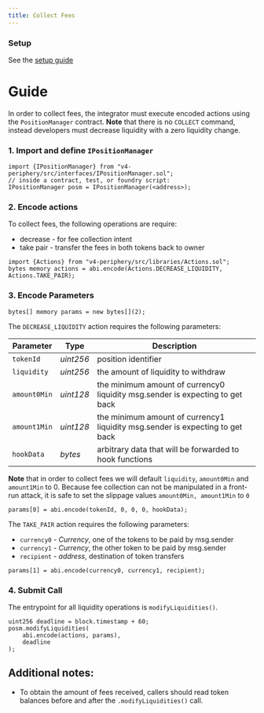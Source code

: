 ```yaml
---
title: Collect Fees
---
```


### Setup

See the [setup guide](./00-setup-liquidity.mdx)

# Guide

In order to collect fees, the integrator must execute encoded actions
using the `PositionManager` contract. **Note** that there is no
`COLLECT` command, instead developers must decrease liquidity with a zero
liquidity change.

### 1. Import and define `IPositionManager`

```solidity
import {IPositionManager} from "v4-periphery/src/interfaces/IPositionManager.sol";
// inside a contract, test, or foundry script:
IPositionManager posm = IPositionManager(<address>);
```

### 2. Encode actions

To collect fees, the following operations are require:
* decrease - for fee collection intent
* take pair - transfer the fees in both tokens back to owner

```solidity
import {Actions} from "v4-periphery/src/libraries/Actions.sol";
bytes memory actions = abi.encode(Actions.DECREASE_LIQUIDITY, Actions.TAKE_PAIR);
```

### 3. Encode Parameters

```solidity
bytes[] memory params = new bytes[](2);
```

The `DECREASE_LIQUIDITY` action requires the following parameters:

| Parameter    | Type      | Description                                                                   |
|--------------|-----------|-------------------------------------------------------------------------------|
| `tokenId`    | _uint256_ | position identifier                                                           |
| `liquidity`  | _uint256_ | the amount of liquidity to withdraw                                           |
| `amount0Min` | _uint128_ | the minimum amount of currency0 liquidity msg.sender is expecting to get back |
| `amount1Min` | _uint128_ | the minimum amount of currency1 liquidity msg.sender is expecting to get back |
| `hookData`   | _bytes_   | arbitrary data that will be forwarded to hook functions                       |

**Note** that in order to collect fees we will default `liquidity`, `amount0Min` and `amount1Min` to 0.
Because fee collection can not be manipulated in a front-run attack, it is safe to set the slippage
values `amount0Min, amount1Min` to `0`

```solidity
params[0] = abi.encode(tokenId, 0, 0, 0, hookData);
```

The `TAKE_PAIR` action requires the following parameters:

* `currency0` - _Currency_, one of the tokens to be paid by msg.sender
* `currency1` - _Currency_, the other token to be paid by msg.sender
* `recipient` - _address_, destination of token transfers

```solidity
params[1] = abi.encode(currency0, currency1, recipient);
```

### 4. Submit Call

The entrypoint for all liquidity operations is `modifyLiquidities()`.

```solidity
uint256 deadline = block.timestamp + 60;
posm.modifyLiquidities(
    abi.encode(actions, params),
    deadline
);
```

## Additional notes:

* To obtain the amount of fees received, callers should read
token balances before and after the `.modifyLiquidities()` call.

